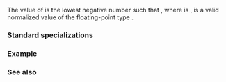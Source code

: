 {{cpp/types/numeric_limits/title|min_exponent}}
{{cpp/types/numeric_limits/navbar}}
{{dcl begin}}
{{dcl rev multi|until1=c++11
|dcl1=
static const int min_exponent;
|dcl2=
static constexpr int min_exponent;
}}
{{dcl end}}

The value of {{c|std::numeric_limits&lt;T&gt;::min_exponent}} is the lowest negative number {{c|n}} such that {{mathjax-or|\(\scriptsize r^{n-1}\)|r{{su|p=n-1}}}}, where {{c|r}} is {{c|std::numeric_limits&lt;T&gt;::radix}}, is a valid normalized value of the floating-point type {{tt|T}}. 

===Standard specializations===
{{dsc begin}}
{{dsc hitem | {{tt|T}} | value of {{c|std::numeric_limits&lt;T&gt;::min_exponent}} }}
{{dsc | {{c/core|/* non-specialized */}}     | {{c|0}} }}
{{dsc | {{c/core|bool}}              | {{c|0}} }}
{{dsc | {{c/core|char}}              | {{c|0}} }}
{{dsc | {{c/core|signed char}}       | {{c|0}} }}
{{dsc | {{c/core|unsigned char}}     | {{c|0}} }}
{{dsc | {{c/core|wchar_t}}           | {{c|0}} }}
{{dsc | {{c/core|char8_t}} {{mark since c++20}}  | {{c|0}} }}
{{dsc | {{c/core|char16_t}} {{mark since c++11}} | {{c|0}} }}
{{dsc | {{c/core|char32_t}} {{mark since c++11}} | {{c|0}} }}
{{dsc | {{c/core|short}}             | {{c|0}} }}
{{dsc | {{c/core|unsigned short}}    | {{c|0}} }}
{{dsc | {{c/core|int}}               | {{c|0}} }}
{{dsc | {{c/core|unsigned int}}      | {{c|0}} }}
{{dsc | {{c/core|long}}              | {{c|0}} }}
{{dsc | {{c/core|unsigned long}}     | {{c|0}} }}
{{dsc | {{c/core|long long}} {{mark since c++11}}          | {{c|0}} }}
{{dsc | {{c/core|unsigned long long}} {{mark since c++11}} | {{c|0}} }}
{{dsc | {{c/core|float}}             | {{lc|FLT_MIN_EXP}} }}
{{dsc | {{c/core|double}}            | {{lc|DBL_MIN_EXP}} }}
{{dsc | {{c/core|long double}}       | {{lc|LDBL_MIN_EXP}} }}
{{dsc end}}

===Example===
{{example
|Demonstrates the relationships of {{tt|min_exponent}}, {{lc|min_exponent10}}, {{lc|min()}}, and {{lc|radix}} for the type {{c/core|float}}:
|code=
#include &lt;iostream&gt;
#include &lt;limits&gt;

int main()
{
    std::cout &lt;&lt; "min() = " &lt;&lt; std::numeric_limits&lt;float&gt;::min() &lt;&lt; '\n'
              &lt;&lt; "min_exponent10 = " &lt;&lt; std::numeric_limits&lt;float&gt;::min_exponent10 &lt;&lt; '\n'
              &lt;&lt; std::hexfloat &lt;&lt; '\n'
              &lt;&lt; "min() = " &lt;&lt; std::numeric_limits&lt;float&gt;::min() &lt;&lt; '\n'
              &lt;&lt; "min_exponent = " &lt;&lt; std::numeric_limits&lt;float&gt;::min_exponent &lt;&lt; '\n';
}
|output=
min() = 1.17549e-38
min_exponent10 = -37

min() = 0x1p-126
min_exponent = -125
}}

===See also===
{{dsc begin}}
{{dsc inc|cpp/types/numeric_limits/dsc radix}}
{{dsc inc|cpp/types/numeric_limits/dsc min_exponent10}}
{{dsc inc|cpp/types/numeric_limits/dsc max_exponent}}
{{dsc inc|cpp/types/numeric_limits/dsc max_exponent10}}
{{dsc end}}

{{langlinks|de|es|fr|it|ja|pt|ru|zh}}
